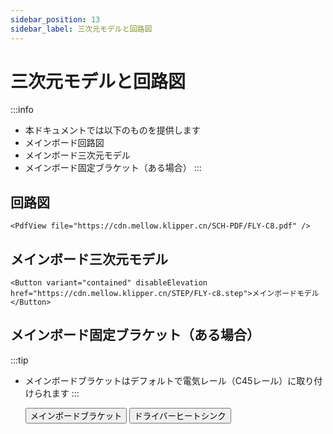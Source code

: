```yaml
---
sidebar_position: 13
sidebar_label: 三次元モデルと回路図
---
```


# 三次元モデルと回路図


:::info
* 本ドキュメントでは以下のものを提供します
* メインボード回路図
* メインボード三次元モデル
* メインボード固定ブラケット（ある場合）
:::

## 回路図

    <PdfView file="https://cdn.mellow.klipper.cn/SCH-PDF/FLY-C8.pdf" />


## メインボード三次元モデル

    <Button variant="contained" disableElevation href="https://cdn.mellow.klipper.cn/STEP/FLY-c8.step">メインボードモデル</Button>


## メインボード固定ブラケット（ある場合）

:::tip
* メインボードブラケットはデフォルトで電気レール（C45レール）に取り付けられます
:::

    <Button variant="contained" disableElevation href="https://www.printables.com/model/574200-fly-c8-motherboard-bracket">メインボードブラケット</Button>
    <Button variant="contained" disableElevation href="https://www.printables.com/model/572887-fly-c8-stepper-driver-fan-duct-5015-qu-dong-san-re">ドライバーヒートシンク</Button>   
